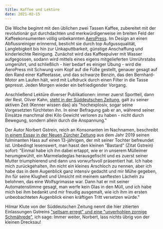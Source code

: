 ```yaml
---
title: Kaffee und Lektüre
date: 2021-02-15
---
```

Die Woche beginnt mit den üblichen zwei Tassen Kaffee, zubereitet mit der revolutionär gut durchdachten und merkwürdigerweise im breiten Feld der Kaffeekonsumenten völlig unbekannten [AeroPress](https://aeropress.com/). Im Design an einen Abflussreiniger erinnernd, besticht sie durch top Aufgussqualität, Langlebigkeit bis hin zur Unkaputtbarkeit, günstige Anschaffung und kinderleichte Reinigung. Zunächst wird das Kaffeepulver mit Wasser aufgegossen, sodann wird mittels eines eigens mitgelieferten Umrührstabs umgerührt, und schließlich - hier bedarf es einiger Übung - wird die AeroPress mit Schwung vom Kopf auf die Füße gestellt, genauer gesagt auf den Rand einer Kaffeetasse, und das schwarze Benzin, das den Bernhard-Motor am Laufen hält, wird mit Luftdruck durch einen Filter in die Tasse gepresst. Jeden Morgen wieder ein befriedigender Vorgang.

Anschließend Lektüre diverser Publikationen: immer zuerst Sportteil, dann der Rest. Oliver Kahn, [steht in der Süddeutschen Zeitung](https://www.sueddeutsche.de/sport/oliver-kahn-fc-bayern-vorstand-rummenigge-1.4740787), galt zu seiner aktiven Zeit (Kenner wissen das) als "hochexplosiv, sogar seine Vorgesetzten fürchteten ihn. In einer Befragung gab er an, während seiner Einsätze manchmal drei Kilo Gewicht verloren zu haben - nicht durch Bewegung, sondern allein durch die Anspannung."

Der Autor Norbert Gstrein, reich an Konsonanten im Nachnamen, beschreibt [in einem Essay in der Neuen Zürcher Zeitung](https://www.nzz.ch/feuilleton/die-klimadebatte-bringt-moralischen-kitsch-hervor-ld.1507111) aus dem Jahr 2019 seinen fulminanten Hass auf einen 13-jährigen, der mit seiner Tochter befreundet ist. Unbedingt lesenswert, man hasst den kleinen "Bastard" (Zitat Gstrein) sofort: "Einmal habe ich ihn dabei ertappt, wie er in unserem Mülleimer herumgewühlt, ein Marmeladeglas herausgefischt und es zuerst seiner Mutter triumphierend und dann uns vorwurfsvoll präsentiert hat. Ich habe mich zurückgehalten, ihn nicht ein kleines Arschloch zu nennen, aber ich habe das in dem Augenblick ganz intensiv gedacht und mir Mühe gegeben, ihn für seine Klugheit und Umsicht mit meinem sanftesten Lächeln zu belohnen, das eine Wolfsgrimasse war. Dann hat er mit seiner Automatenstimme gesagt, man werfe kein Glas in den Müll, und ich habe mich bei ihm bedankt und mir freudig ausgemalt, wie ich ihm im ersten unbeobachteten Augenblick einen kräftigen Tritt versetzen würde."

Hilmar Klute von der Süddeutschen Zeitung nennt die hier zitierten Einlassungen Gstreins ["seltsam erregt" und eine "unverhohlen zornige Schmährede"](https://www.sueddeutsche.de/kultur/rezension-norbert-gstrein-der-zweite-jakob-roman-hanser-1.5205819), ich sage: Immer weiter, Norbert, lass nichts übrig von der kleinen Drecksau!